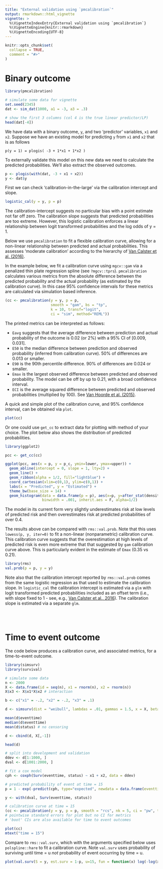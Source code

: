 ```yaml
---
title: "External validation using `pmcalibration`"
output: rmarkdown::html_vignette
vignette: >
  %\VignetteIndexEntry{External validation using `pmcalibration`}
  %\VignetteEngine{knitr::rmarkdown}
  %\VignetteEncoding{UTF-8}
---
```


```r
knitr::opts_chunk$set(
  collapse = TRUE,
  comment = "#>"
)
```

# Binary outcome

```r
library(pmcalibration)

# simulate some data for vignette
set.seed(2345)
dat <- sim_dat(1000, a1 = -3, a3 = .3)

# show the first 3 columns (col 4 is the true linear predictor/LP)
head(dat[-4])
```

We have data with a binary outcome, `y`, and two 'predictor' variables, `x1` and `x2`. Suppose we have an existing model for predicting `y` from `x1` and `x2` that is as follows

```
p(y = 1) = plogis( -3 + 1*x1 + 1*x2 )
```

To externally validate this model on this new data we need to calculate the predicted probabilities. We'll also extract the observed outcomes.

```r
p <- plogis(with(dat, -3 + x1 + x2))
y <- dat$y
```

First we can check 'calibration-in-the-large' via the calibration intercept and slope. 

```r
logistic_cal(y = y, p = p)
```

The calibration-intercept suggests no particular bias with a point estimate not far off zero. The calibration slope suggests that predicted probabilities are too extreme. However, this logistic calibration enforces a linear relationship between logit transformed probabilities and the log odds of y = 1. 

Below we use `pmcalibration` to fit a flexible calibration curve, allowing for a non-linear relationship between predicted and actual probabilities. This assesses 'moderate calibration' according to the hierarchy of [Van Calster et al. (2016)](https://pubmed.ncbi.nlm.nih.gov/26772608/).

In the example below, we fit a calibration curve using `mgcv::gam` via a penalized thin plate regression spline (see `?mgcv::tprs`). `pmcalibration` calculates various metrics from the absolute difference between the predicted probability and the actual probability (as estimated by the calibration curve). In this case 95% confidence intervals for these metrics are calculated via simulation based inference. 

```r
(cc <- pmcalibration(y = y, p = p, 
                     smooth = "gam", bs = "tp", 
                     k = 10, transf="logit",
                     ci = "sim", method="REML"))

```
 
The printed metrics can be interpreted as follows: 

- `Eavg` suggests that the average difference between prediction and actual probability of the outcome is 0.02 (or 2%) with a 95% CI of [0.009, 0.031].
- `E50` is the median difference between prediction and observed probability (inferred from calibration curve). 50% of differences are 0.013 or smaller.
- `E90` is the 90th percentile difference. 90% of differences are 0.024 or smaller. 
- `Emax` is the largest observed difference between predicted and observed probability. The model can be off by up to 0.21, with a broad confidence interval.
- `ECI` is the average squared difference between predicted and observed probabilities (multiplied by 100). See [Van Hoorde et al. (2015)](https://pubmed.ncbi.nlm.nih.gov/25579635/).

A quick and simple plot of the calibration curve, and 95% confidence interval, can be obtained via `plot`.

```r
plot(cc)
```

Or one could use `get_cc` to extract data for plotting with method of your choice. The plot below also shows the distribution of predicted probabilities.

```r
library(ggplot2)

pcc <- get_cc(cc)

ggplot(pcc, aes(x = p, y = p_c, ymin=lower, ymax=upper)) +
  geom_abline(intercept = 0, slope = 1, lty=2) +
  geom_line() +
  geom_ribbon(alpha = 1/2, fill="lightblue") +
  coord_cartesian(xlim=c(0,1), ylim=c(0,1)) +
  labs(x = "Predicted", y = "Estimated") +
  theme_bw(base_size = 14) +
  geom_histogram(data = data.frame(p = p), aes(x=p, y=after_stat(density)*.01),
                 binwidth = .001, inherit.aes = F, alpha=1/2)

```

The model in its current form very slightly underestimates risk at low levels of predicted risk and then overestimates risk at predicted probabilities of over 0.4.

The results above can be compared with `rms::val.prob`. Note that this uses `lowess(p, y, iter=0)` to fit a non-linear (nonparametric) calibration curve. This calibration curve suggests that the overestimation at high levels of predicted risk is even more extreme that that suggested by `gam` calibration curve above. This is particularly evident in the estimate of `Emax` (0.35 vs 0.21). 

```r
library(rms)
val.prob(p = p, y = y)
```

Note also that the calibration intercept reported by `rms::val.prob` comes from the same logistic regression as that used to estimate the calibration slope. In `logistic_cal` the calibration intercept is estimated via a `glm` with logit transformed predicted probabilities included as an offset term (i.e., with slope fixed to 1 - see, e.g., [Van Calster et al., 2016](https://pubmed.ncbi.nlm.nih.gov/26772608/)). The calibration slope is estimated via a separate `glm`.

\
\

# Time to event outcome

The code below produces a calibration curve, and associated metrics, for a time-to-event outcome.

```r
library(simsurv)
library(survival)

# simulate some data
n <- 2000
X <- data.frame(id = seq(n), x1 = rnorm(n), x2 = rnorm(n))
X$x3 <- X$x1*X$x2 # interaction

b <- c("x1" = -.2, "x2" = -.2, "x3" = .1)

d <- simsurv(dist = "weibull", lambdas = .01, gammas = 1.5, x = X, betas = b, seed = 246)

mean(d$eventtime)
median(d$eventtime)
mean(d$status) # no censoring

d <- cbind(d, X[,-1])

head(d)

# split into development and validation
ddev <- d[1:1000, ]
dval <- d[1001:2000, ]

# fit a cox model
cph <- coxph(Surv(eventtime, status) ~ x1 + x2, data = ddev)

# predicted probability of event at time = 15
p = 1 - exp(-predict(cph, type="expected", newdata = data.frame(eventtime=15, status=1, x1=dval$x1, x2=dval$x2)))

y <- with(dval, Surv(eventtime, status))

# calibration curve at time = 15
(cc <- pmcalibration(y = y, p = p, smooth = "rcs", nk = 5, ci = "pw", time = 15))
# pointwise standard errors for plot but no CI for metrics
# 'boot' CIs are also available for time to event outcomes

```

```r
plot(cc)
mtext("time = 15")
```

Compare to `rms::val.surv`, which with the arguments specified below uses `polspline::hare` to fit a calibration curve. Note `val.surv` uses probability of surviving until time = u *not* probability of event occurring by time = u.

```r
plot(val.surv(S = y, est.surv = 1-p, u=15, fun = function(x) log(-log(x))))
```



\
\
\
